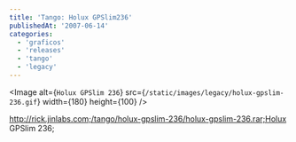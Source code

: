 ```yaml
---
title: 'Tango: Holux GPSlim236'
publishedAt: '2007-06-14'
categories:
  - 'graficos'
  - 'releases'
  - 'tango'
  - 'legacy'
---
```


\<Image
alt={`Holux GPSlim 236`}
src={`/static/images/legacy/holux-gpslim-236.gif`}
width={180}
height={100}
/>

http://rick.jinlabs.com;/tango/holux-gpslim-236/holux-gpslim-236.rar;Holux GPSlim 236;
